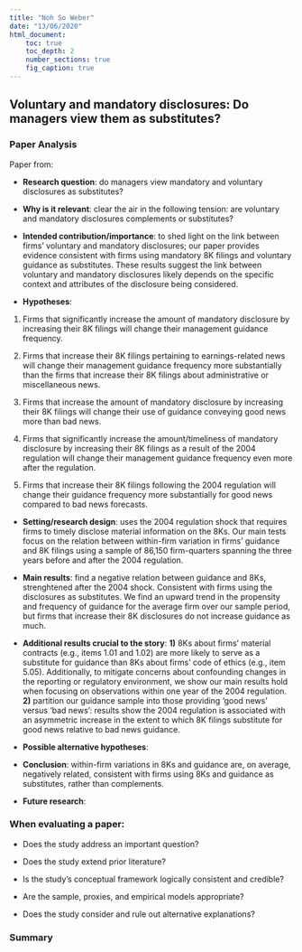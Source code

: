 ```yaml
---
title: "Noh So Weber"
date: "13/06/2020"
html_document:
    toc: true
    toc_depth: 2
    number_sections: true
    fig_caption: true
---
```

## Voluntary and mandatory disclosures: Do managers view them as substitutes? {.tabset}

### Paper Analysis

Paper from:

-   **Research question**: do managers view mandatory and voluntary disclosures as substitutes?

-   **Why is it relevant**: clear the air in the following tension: are voluntary and mandatory disclosures complements or substitutes?

-   **Intended contribution/importance**: to shed light on the link between firms’ voluntary and mandatory disclosures; our paper provides evidence consistent with firms using mandatory 8K filings and voluntary guidance as substitutes. These results suggest the link between voluntary and mandatory disclosures likely depends on the specific context and attributes of the disclosure being considered.

-   **Hypotheses**:

1) Firms that significantly increase the amount of mandatory disclosure by increasing their 8K filings will change their management guidance frequency.

2) Firms that increase their 8K filings pertaining to earnings-related news will change their management guidance frequency more substantially than the firms that increase their 8K filings about administrative or miscellaneous news.

3) Firms that increase the amount of mandatory disclosure by increasing their 8K filings will change their use of guidance conveying good news more than bad news.

4) Firms that significantly increase the amount/timeliness of mandatory disclosure by increasing their 8K filings as a result of the 2004 regulation will change their management guidance frequency even more after the regulation.

5) Firms that increase their 8K filings following the 2004 regulation will change their guidance frequency more substantially for good news compared to bad news forecasts.

-   **Setting/research design**: uses the 2004 regulation shock that requires firms to timely disclose material information on the 8Ks. Our main tests focus on the relation between within-firm variation in firms' guidance and 8K filings using a sample of 86,150 firm-quarters spanning the three years before and after the 2004 regulation. 

-   **Main results**: find a negative relation between guidance and 8Ks, strenghtened after the 2004 shock. Consistent with firms using the disclosures as substitutes. We find an upward trend in the propensity and frequency of guidance for the average firm over our sample period, but firms that increase their 8K disclosures do not increase guidance as much. 

-   **Additional results crucial to the story**: **1)** 8Ks about firms' material contracts (e.g., items 1.01 and 1.02) are more likely to serve as a substitute for guidance than 8Ks about firms’ code of ethics (e.g., item 5.05). Additionally, to mitigate concerns about confounding changes in the reporting or regulatory environment, we show our main results hold when focusing on observations within one year of the 2004 regulation. **2)** partition our guidance sample into those providing ‘good news’ versus ‘bad news': results show the 2004 regulation is associated with an asymmetric increase in the extent to which 8K filings substitute for good news relative to bad news guidance. 

- **Possible alternative hypotheses**: 

-   **Conclusion**: within-firm variations in 8Ks and guidance are, on average, negatively related, consistent with firms using 8Ks and guidance as substitutes, rather than complements.

- **Future research**:  

### When evaluating a paper:

- Does the study address an important question?

- Does the study extend prior literature?

- Is the study's conceptual framework logically consistent and credible?

- Are the sample, proxies, and empirical models appropriate?

- Does the study consider and rule out alternative explanations?

### Summary
